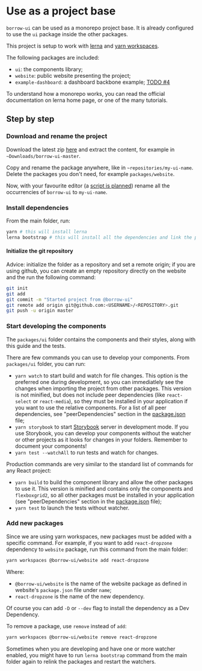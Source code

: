 
<Meta title="Getting Started|Installation/Use as a project base" />

# Use as a project base

`borrow-ui` can be used as a monorepo project base. It is already configured to
use the `ui` package inside the other packages.

This project is setup to work with [lerna](https://github.com/lerna/lerna)
and [yarn workspaces](https://yarnpkg.com/features/workspaces).

The following packages are included:

-   `ui`: the components library;
-   `website`: public website presenting the project;
-   `example-dashboard`: a dashboard backbone example; [TODO #4](https://github.com/borrow-ui/borrow-ui/issues/4)

To understand how a monorepo works, you can read the official documentation on lerna
home page, or one of the many tutorials.

## Step by step

### Download and rename the project

Download the latest zip [here](https://github.com/borrow-ui/borrow-ui/archive/master.zip)
and extract the content, for example in `~Downloads/borrow-ui-master`.

Copy and rename the package anywhere, like in `~repositories/my-ui-name`.
Delete the packages you don't need, for example `packages/website`.

Now, with your favourite editor (a [script is planned](https://github.com/borrow-ui/borrow-ui/issues/5))
rename all the occurrencies of `borrow-ui` to `my-ui-name`.

### Install dependencies

From the main folder, run:

```bash
yarn # this will install lerna
lerna bootstrap # this will install all the dependencies and link the packages
```

#### Initialize the git repository

Advice: initialize the folder as a repository and set a remote origin; if you are using github, you
can create an empty repository directly on the website and the run the following command:

```bash
git init
git add
git commit -m "Started project from @borrow-ui"
git remote add origin git@github.com:<USERNAME>/<REPOSITORY>.git
git push -u origin master
```

### Start developing the components

The `packages/ui` folder contains the components and their styles, along with this guide and the tests.

There are few commands you can use to develop your components. From `packages/ui` folder, you can run:

-   `yarn watch` to start build and watch for file changes. This option is the preferred one during development,
    so you can immediatlely see the changes when importing the project from other packages. This version is not minified,
    but does not include peer dependencies (like `react-select` or `react-media`), so they must be installed in your
    application if you want to use the relative components. For a list of all peer dependencies,
    see "peerDependencies" section in the [package.json](https://github.com/borrow-ui/borrow-ui/blob/master/packages/ui/package.json) file;
-   `yarn storybook` to start [Storybook](https://storybook.js.org/) server in development mode.
    If you use Storybook, you can develop your components without the watcher or other projects as it looks for changes
    in your folders. Remember to document your components!
-   `yarn test --watchAll` to run tests and watch for changes.

Production commands are very similar to the standard list of commands for any React project:

-   `yarn build` to build the component library and allow the other packages to use it.
    This version is minified and contains only the components and `flexboxgrid2`, so all other packages
    must be installed in your application
    (see "peerDependencies" section in the [package.json](https://github.com/borrow-ui/borrow-ui/blob/master/packages/ui/package.json) file);
-   `yarn test` to launch the tests without watcher.

### Add new packages

Since we are using yarn workspaces, new packages must be added with a specific command.
For example, if you want to add `react-dropzone` dependency to `website` package, run this command from the main folder:

```bash
yarn workspaces @borrow-ui/website add react-dropzone
```

Where:

-   `@borrow-ui/website` is the name of the website package as defined in website's `package.json` file under `name`;
-   `react-dropzone` is the name of the new dependency.

Of course you can add `-D` or `--dev` flag to install the dependency as a Dev Dependency.

To remove a package, use `remove` instead of `add`:

```bash
yarn workspaces @borrow-ui/website remove react-dropzone
```

Sometimes when you are developing and have one or more watcher enabled, you might have to run
`lerna bootstrap` command from the main folder again to relink the packages and restart the watchers.
